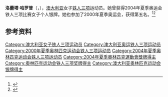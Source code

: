 {{NoteTA|G1=Sports}}
'''洛蕾塔·哈罗普'''（{{lang-en|Loretta Harrop}}，{{bd|1975年|7月17日}}），[[澳大利亚|澳大利亚]]女子[[铁人三项|铁人三项]]运动员。她曾获得2004年夏季奥运会铁人三项比赛女子个人银牌。她也参加了2000年夏季奥运会，获得第五名。<ref>{{Cite web|title=Loretta HARROP|url=https://www.olympic.org/loretta-harrop|accessdate=2021-03-20|work=International Olympic Committee|archive-date=2017-03-26|archive-url=https://web.archive.org/web/20170326101533/https://www.olympic.org/loretta-harrop|dead-url=no}}</ref><ref>{{cite book |title=The Compendium: Official Australian Olympic Statistics 1896–2002 |publisher=[[澳大利亚奥林匹克委员会|Australian Olympic Committee]] | isbn=0-7022-3425-7 |pages=203}}</ref>

== 参考资料 ==
{{reflist}}

{{Authority control}}
{{DEFAULTSORT:Harrop, Loretta}}
[[Category:澳大利亚女子铁人三项运动员|Category:澳大利亚女子铁人三项运动员]]
[[Category:澳大利亚奥运铁人三项运动员|Category:澳大利亚奥运铁人三项运动员]]
[[Category:2000年夏季奥林匹克运动会铁人三项运动员|Category:2000年夏季奥林匹克运动会铁人三项运动员]]
[[Category:2004年夏季奥林匹克运动会铁人三项运动员|Category:2004年夏季奥林匹克运动会铁人三项运动员]]
[[Category:2004年夏季奧林匹克運動會獎牌得主|Category:2004年夏季奧林匹克運動會獎牌得主]]
[[Category:奥林匹克运动会铁人三项奖牌得主|Category:奥林匹克运动会铁人三项奖牌得主]]
[[Category:澳大利亚奥林匹克运动会银牌得主|Category:澳大利亚奥林匹克运动会银牌得主]]